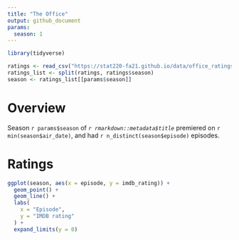```yaml
---
title: "The Office"
output: github_document
params:
  season: 1
---
```


```r
library(tidyverse)
```

```r
ratings <- read_csv("https://stat220-fa21.github.io/data/office_ratings.csv")
ratings_list <- split(ratings, ratings$season)
season <- ratings_list[[params$season]]
```

# Overview

Season `r params$season` of *`r rmarkdown::metadata$title`* premiered on `r min(season$air_date)`, and had `r n_distinct(season$episode)` episodes.

# Ratings

```r
ggplot(season, aes(x = episode, y = imdb_rating)) + 
  geom_point() + 
  geom_line() + 
  labs(
    x = "Episode", 
    y = "IMDB rating"
  ) +
  expand_limits(y = 0) 
```